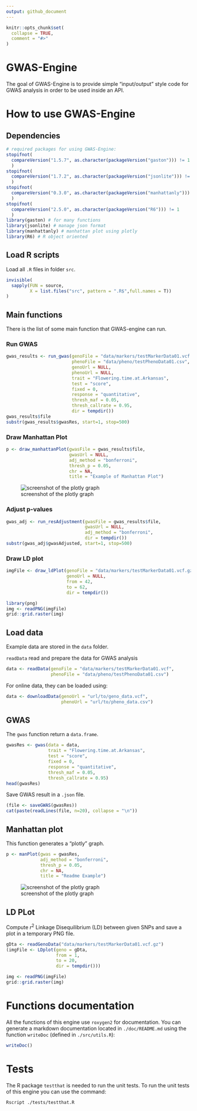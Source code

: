 ```yaml
---
output: github_document
---
```


<!-- README.md is generated from README.Rmd. Please edit that file -->

```r
knitr::opts_chunk$set(
  collapse = TRUE,
  comment = "#>"
)
```

# GWAS-Engine

<!-- badges: start -->
<!-- badges: end -->

The goal of GWAS-Engine is to provide simple "input/output" style code for GWAS analysis in order to be used inside an API.




# How to use GWAS-Engine


## Dependencies

```r
# required packages for using GWAS-Engine:
stopifnot(
  compareVersion("1.5.7", as.character(packageVersion("gaston"))) != 1
  )
stopifnot(
  compareVersion("1.7.2", as.character(packageVersion("jsonlite"))) != 1
  )
stopifnot(
  compareVersion("0.3.0", as.character(packageVersion("manhattanly"))) != 1
  )
stopifnot(
  compareVersion("2.5.0", as.character(packageVersion("R6"))) != 1
  )
library(gaston) # for many functions
library(jsonlite) # manage json format
library(manhattanly) # manhattan plot using plotly
library(R6) # R object oriented
```


## Load R scripts

Load all `.R` files in folder `src`.
 
```r
invisible(
  sapply(FUN = source,
         X = list.files("src", pattern = ".R$",full.names = T))
)
```

## Main functions

There is the list of some main function that GWAS-engine can run.

### Run GWAS

```r
gwas_results <- run_gwas(genoFile = "data/markers/testMarkerData01.vcf.gz",
                         phenoFile = "data/pheno/testPhenoData01.csv",
                         genoUrl = NULL,
                         phenoUrl = NULL,
                         trait = "Flowering.time.at.Arkansas",
                         test = "score",
                         fixed = 0,
                         response = "quantitative",
                         thresh_maf = 0.05,
                         thresh_callrate = 0.95,
                         dir = tempdir())
gwas_results$file
substr(gwas_results$gwasRes, start=1, stop=500)
```


### Draw Manhattan Plot

```r
p <- draw_manhattanPlot(gwasFile = gwas_results$file,
                        gwasUrl = NULL,
                        adj_method = "bonferroni",
                        thresh_p = 0.05,
                        chr = NA,
                        title = "Example of Manhattan Plot")
```

![screenshot of the plotly graph](README_files/manPlot.png)

### Adjust p-values

```r
gwas_adj <- run_resAdjustment(gwasFile = gwas_results$file,
                              gwasUrl = NULL,
                              adj_method = "bonferroni",
                              dir = tempdir())
substr(gwas_adj$gwasAdjusted, start=1, stop=500)
```


### Draw LD plot

```r
imgFile <- draw_ldPlot(genoFile = "data/markers/testMarkerData01.vcf.gz",
                       genoUrl = NULL,
                       from = 42,
                       to = 62,
                       dir = tempdir()) 
```

```r
library(png)
img <- readPNG(imgFile)
grid::grid.raster(img)
```



## Load data

Example data are stored in the `data` folder.

`readData` read and prepare the data for GWAS analysis
```r
data <- readData(genoFile = "data/markers/testMarkerData01.vcf",
                 phenoFile = "data/pheno/testPhenoData01.csv")
```

For online data, they can be loaded using:

```r
data <- downloadData(genoUrl = "url/to/geno_data.vcf",
                     phenoUrl = "url/to/pheno_data.csv")
```


## GWAS

The `gwas` function return a `data.frame`.

```r
gwasRes <- gwas(data = data,
                trait = "Flowering.time.at.Arkansas",
                test = "score",
                fixed = 0,
                response = "quantitative",
                thresh_maf = 0.05,
                thresh_callrate = 0.95)
head(gwasRes)
```


Save GWAS result in a `.json` file.

```r
(file <- saveGWAS(gwasRes))
cat(paste(readLines(file, n=20), collapse = "\n"))
```

## Manhattan plot

This function generates a "plotly" graph.

```r
p <- manPlot(gwas = gwasRes,
             adj_method = "bonferroni",
             thresh_p = 0.05,
             chr = NA,
             title = "Readme Example")
```
![screenshot of the plotly graph](README_files/manPlot.png)




## LD PLot

Compute $r^2$ Linkage Disequilibrium (LD) between given SNPs and save a plot in a temporary PNG file.

```r
gDta <- readGenoData("data/markers/testMarkerData01.vcf.gz")
(imgFile <- LDplot(geno = gDta,
                   from = 1,
                   to = 20,
                   dir = tempdir()))
```


```r
img <- readPNG(imgFile)
grid::grid.raster(img)
```


# Functions documentation

All the functions of this engine use `roxygen2` for documentation. You can generate a markdown documentation located in `./doc/README.md` using the function `writeDoc` (defined in `./src/utils.R`):

```r
writeDoc()
```


# Tests

The R package `testthat` is needed to run the unit tests.
To run the unit tests of this engine you can use the command:

```sh
Rscript ./tests/testthat.R
```
